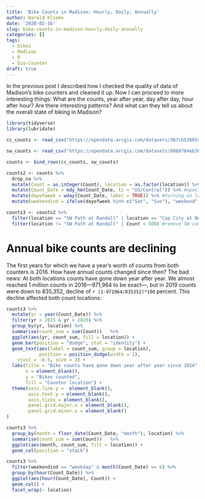 ```yaml
---
title: 'Bike Counts in Madison: Hourly, Daily, Annually'
author: Harald Kliems
date: '2020-02-16'
slug: bike-counts-in-madison-hourly-daily-annually
categories: []
tags:
  - bikes
  - Madison
  - R
  - Eco-Counter
draft: true
---
```

In the previous post I described how I checked the quality of data of Madison's bike counters and cleaned it up. Now I can proceed to more interesting things: What are the counts, year after year, day after day, hour after hour? Are there interesting patterns? And what can they tell us about the overall state of biking in Madison?


```r
library(tidyverse)
library(lubridate)

cc_counts <- read_csv("https://opendata.arcgis.com/datasets/367cb53685c74628b4975d8f65d20748_0.csv", col_types = "ci-") %>% mutate(location = "Cap City at North Shore")

sw_counts <- read_csv("https://opendata.arcgis.com/datasets/8860784eb30e4a45a6f853b5f81949f2_0.csv", col_types = "ci-") %>% mutate(location = "SW Path at Randall")

counts <- bind_rows(cc_counts, sw_counts)

counts2 <- counts %>% 
  drop_na %>%
  mutate(Count = as.integer(Count), location = as.factor(location)) %>%
  mutate(Count_Date = mdy_hm(Count_Date, tz = "US/Central")) %>% #specifying the time zone will help when merging climate data later
  mutate(dayofweek = wday(Count_Date, label = TRUE)) %>% #turning on labels makes this more intuitive
  mutate(weekendind = ifelse(dayofweek %in% c("Sat", "Sun"), "weekend", "weekday"))

counts3 <- counts2 %>% 
  filter(location == "SW Path at Randall" | location == "Cap City at North Shore" & (Count_Date <= ymd_hms("2019-02-01 03:00:00", tz = "US/Central") | Count_Date >= ymd_hms("2019-03-12 00:00:00", tz = "US/Central"))) %>%  #remove long zero-count run
  filter(location != "SW Path at Randall" | Count < 500) #remove SW counts over 500
```

# Annual bike counts are declining

The first years for which we have a year's worth of counts from both counters is 2016. How have annual counts changed since then? The bad news: At both locations counts have gone down year after year. We almost reached 1 million counts in 2016---971,964 to be exact---, but in 2019 counts were down to 835,352, decline of `r (1-971964/835352)*100` percent.  This decline affected both count locations:

```r
counts3 %>% 
  mutate(yr = year(Count_Date)) %>% 
  filter(yr > 2015 & yr < 2020) %>% 
  group_by(yr, location) %>% 
  summarise(count_sum = sum(Count))   %>% 
  ggplot(aes(yr, count_sum, fill = location)) +
  geom_bar(position = "dodge", stat = "identity") +
  geom_text(aes(label = count_sum, group = location),
            position = position_dodge(width = 1),
    vjust = -0.5, size = 3) +
  labs(title = "Bike counts have gone down year after year since 2016",
       x = element_blank(),
       y = "Bikes counted",
       fill = "Counter location") +
  theme(axis.line.y =  element_blank(),
        axis.text.y = element_blank(),
        axis.ticks = element_blank(),
        panel.grid.major.x = element_blank(),
        panel.grid.minor.x = element_blank()
)
```

```r
counts3 %>% 
  group_by(month = floor_date(Count_Date, "month"), location) %>% 
  summarise(count_sum = sum(Count))   %>% 
  ggplot(aes(month, count_sum, fill = location)) +
  geom_col(position = "stack")
```


```r
counts3 %>% 
  filter(weekendind == "weekday" & month(Count_Date) == 6) %>% 
  group_by(hour(Count_Date)) %>% 
  ggplot(aes(hour(Count_Date), Count)) +
  geom_col() +
  facet_wrap(~ location)
```




